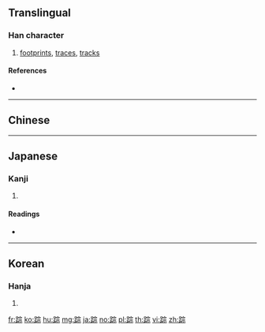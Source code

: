 {{character info/new}}
{{also|蹤}}
==Translingual==

===Han character===
{{Han char|rn=157|rad=足|as=08|sn=15|four=|canj=RMJMF}}

# [[footprint]]s, [[trace]]s, [[track]]s

====References====
* {{Han ref|kx=1229.071|dkj=37668|dj=1701.100|hdz=63719.070|uh=8E2A|ud=36394}}

----

==Chinese==
{{zh-see|蹤}}

----

==Japanese==

===Kanji===
{{ja-kanji|grade=|rs=足08}}

# {{defn|lang=ja|sort=足08}}

====Readings====
* {{ja-readings|on=[[しょう]] (shō), [[そう]] (sō)|kun=[[あと]] (ato)}}

----

==Korean==

===Hanja===
{{ko-hanja|hangeul=종|eumhun=|rv=jong|mr=chong|y=cong}}

# {{defn|lang=ko|sort=足08}}

[[fr:踪]]
[[ko:踪]]
[[hu:踪]]
[[mg:踪]]
[[ja:踪]]
[[no:踪]]
[[pl:踪]]
[[th:踪]]
[[vi:踪]]
[[zh:踪]]